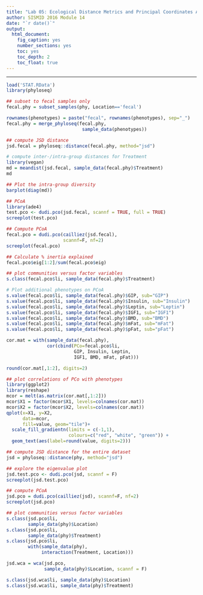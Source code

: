 ```yaml
---
title: "Lab 05: Ecological Distance Metrics and Principal Coordinates Analysis -- Example Solutions"
author: SISMID 2016 Module 14
date: "`r date()`"
output: 
  html_document: 
    fig_caption: yes
    number_sections: yes
    toc: yes
    toc_depth: 2
    toc_float: true
---
```



--------------

```r
load('STAT.RData')
library(phyloseq)
```

```r
## subset to fecal samples only
fecal.phy = subset_samples(phy, Location=='fecal')

rownames(phenotypes) = paste("fecal", rownames(phenotypes), sep="_")
fecal.phy = merge_phyloseq(fecal.phy, 
                            sample_data(phenotypes))

```

```r
## compute JSD distance
jsd.fecal = phyloseq::distance(fecal.phy, method="jsd")

```

```r
# compute inter-/intra-group distances for Treatment
library(vegan)
md = meandist(jsd.fecal, sample_data(fecal.phy)$Treatment)
md

```

```r
## Plot the intra-group diversity
barplot(diag(md))

```

```r
## PCoA
library(ade4)
test.pco <- dudi.pco(jsd.fecal, scannf = TRUE, full = TRUE)
screeplot(test.pco)
```

```r
## Compute PCoA
fecal.pco = dudi.pco(cailliez(jsd.fecal), 
                     scannf=F, nf=2)
screeplot(fecal.pco)
```

```r
## Calculate % inertia explained
fecal.pco$eig[1:2]/sum(fecal.pco$eig)

```


```r
## plot communities versus factor variables
s.class(fecal.pco$li, sample_data(fecal.phy)$Treatment)

```

```r
# Plot additional phenotypes on PCoA
s.value(fecal.pco$li, sample_data(fecal.phy)$GIP, sub="GIP")
s.value(fecal.pco$li, sample_data(fecal.phy)$Insulin, sub="Insulin")
s.value(fecal.pco$li, sample_data(fecal.phy)$Leptin, sub="Leptin")
s.value(fecal.pco$li, sample_data(fecal.phy)$IGF1, sub="IGF1")
s.value(fecal.pco$li, sample_data(fecal.phy)$BMD, sub="BMD")
s.value(fecal.pco$li, sample_data(fecal.phy)$mFat, sub="mFat")
s.value(fecal.pco$li, sample_data(fecal.phy)$pFat, sub="pFat")

cor.mat = with(sample_data(fecal.phy),
               cor(cbind(PCo=fecal.pco$li,
                         GIP, Insulin, Leptin,
                         IGF1, BMD, mFat, pFat)))

round(cor.mat[,1:2], digits=2)

```

```r
## plot correlations of PCo with phenotypes
library(ggplot2)
library(reshape)
mcor = melt(as.matrix(cor.mat[,1:2]))
mcor$X1 = factor(mcor$X1, levels=colnames(cor.mat))
mcor$X2 = factor(mcor$X2, levels=colnames(cor.mat))
qplot(x=X1, y=X2, 
      data=mcor, 
      fill=value, geom="tile")+
  scale_fill_gradientn(limits = c(-1,1), 
                       colours=c("red", "white", "green")) + 
  geom_text(aes(label=round(value, digits=2)))

```


```r
## compute JSD distance for the entire dataset
jsd = phyloseq::distance(phy, method="jsd")

```

```r
## explore the eigenvalue plot
jsd.test.pco <- dudi.pco(jsd, scannf = F)
screeplot(jsd.test.pco)
```

```r
## compute PCoA
jsd.pco = dudi.pco(cailliez(jsd), scannf=F, nf=2)
screeplot(jsd.pco)
```

```r
## plot communities versus factor variables
s.class(jsd.pco$li, 
        sample_data(phy)$Location)
s.class(jsd.pco$li, 
        sample_data(phy)$Treatment)
s.class(jsd.pco$li, 
        with(sample_data(phy), 
             interaction(Treatment, Location)))

jsd.wca = wca(jsd.pco, 
              sample_data(phy)$Location, scannf = F)

s.class(jsd.wca$li, sample_data(phy)$Location)
s.class(jsd.wca$li, sample_data(phy)$Treatment)

```



